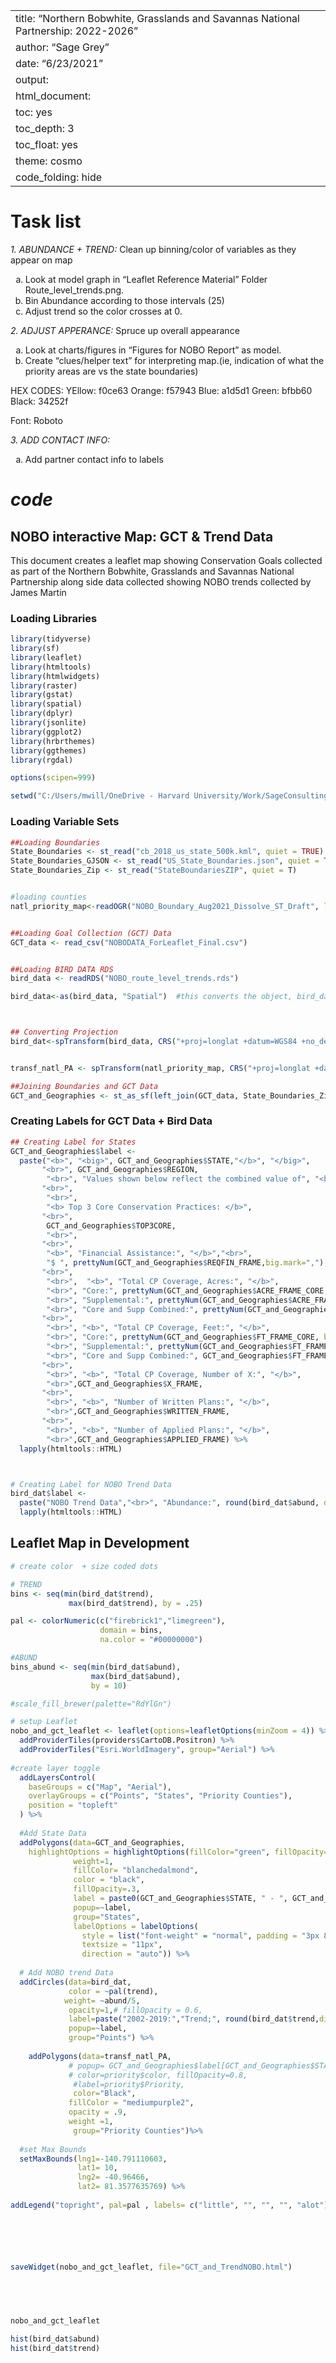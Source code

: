 
---
title: "Northern Bobwhite, Grasslands and Savannas National Partnership: 2022-2026"
author: "Sage Grey"
date: "6/23/2021"
output:
html_document:
    toc: yes
    toc_depth: 3
    toc_float: yes
    theme: cosmo
code_folding: hide
---


# Task list

*1. ABUNDANCE + TREND:*  Clean up binning/color of variables as they appear on map

  a. Look at model graph in "Leaflet Reference Material" Folder Route_level_trends.png. 
  b. Bin Abundance according to those intervals (25)
  c. Adjust trend so the color crosses at 0.
  
*2. ADJUST APPERANCE:* Spruce up overall appearance

a. Look at charts/figures in "Figures for NOBO Report" as model. 
b. Create "clues/helper text" for interpreting map.(ie, indication of what the priority areas are vs the state boundaries) 

HEX CODES:
YEllow: f0ce63
Orange: f57943
Blue: a1d5d1
Green: bfbb60
Black: 34252f

Font: Roboto

*3. ADD CONTACT INFO:*

a. Add partner contact info to labels


# *code*



## NOBO interactive Map: GCT & Trend Data
This document creates a leaflet map showing Conservation Goals collected as part of the Northern Bobwhite, Grasslands and Savannas National Partnership along side data collected showing NOBO trends collected by James Martin


### Loading Libraries
```r

library(tidyverse)
library(sf)
library(leaflet)
library(htmltools)
library(htmlwidgets)
library(raster)
library(gstat)
library(spatial)
library(dplyr)
library(jsonlite)
library(ggplot2)
library(hrbrthemes)
library(ggthemes)
library(rgdal)

options(scipen=999)

setwd("C:/Users/mwill/OneDrive - Harvard University/Work/SageConsulting/USDA_WLFW_NOBO")
```


### Loading Variable Sets

```r


##Loading Boundaries
State_Boundaries <- st_read("cb_2018_us_state_500k.kml", quiet = TRUE)
State_Boundaries_GJSON <- st_read("US_State_Boundaries.json", quiet = TRUE)
State_Boundaries_Zip <- st_read("StateBoundariesZIP", quiet = T)


#loading counties
natl_priority_map<-readOGR("NOBO_Boundary_Aug2021_Dissolve_ST_Draft", layer="NOBO_Boundary_Aug2021_Dissolve_ST_Draft")


##Loading Goal Collection (GCT) Data
GCT_data <- read_csv("NOBODATA_ForLeaflet_Final.csv")


##Loading BIRD DATA RDS
bird_data <- readRDS("NOBO_route_level_trends.rds")

bird_data<-as(bird_data, "Spatial")  #this converts the object, bird_data, into a SpatialPointsDataFrame



## Converting Projection
bird_dat<-spTransform(bird_data, CRS("+proj=longlat +datum=WGS84 +no_defs +ellps=WGS84 +towgs84=0,0,0"))


transf_natl_PA <- spTransform(natl_priority_map, CRS("+proj=longlat +datum=WGS84 +no_defs +ellps=WGS84 +towgs84=0,0,0"))

##Joining Boundaries and GCT Data
GCT_and_Geographies <- st_as_sf(left_join(GCT_data, State_Boundaries_Zip, by =c("STATE" ="NAME")))


```





### Creating Labels for GCT Data + Bird Data

```r

## Creating Label for States
GCT_and_Geographies$label <- 
  paste("<b>", "<big>", GCT_and_Geographies$STATE,"</b>", "</big>",
       "<br>", GCT_and_Geographies$REGION,
        "<br>", "Values shown below reflect the combined value of", "<br>", "Original Program Goals and Framework Goals",
       "<br>",
        "<br>",
        "<b> Top 3 Core Conservation Practices: </b>",
       "<br>",
        GCT_and_Geographies$TOP3CORE,
        "<br>",
       "<br>",
        "<b>", "Financial Assistance:", "</b>","<br>",
        "$ ", prettyNum(GCT_and_Geographies$REQFIN_FRAME,big.mark=","),
       "<br>",
        "<br>",  "<b>", "Total CP Coverage, Acres:", "</b>",
        "<br>", "Core:", prettyNum(GCT_and_Geographies$ACRE_FRAME_CORE, big.mark = ","),
        "<br>", "Supplemental:", prettyNum(GCT_and_Geographies$ACRE_FRAME_SUPP, big.mark = ","),
        "<br>", "Core and Supp Combined:", prettyNum(GCT_and_Geographies$ACRE_FRAME_CAS, big.mark = ","),
       "<br>",
        "<br>", "<b>", "Total CP Coverage, Feet:", "</b>",
        "<br>", "Core:", prettyNum(GCT_and_Geographies$FT_FRAME_CORE, big.mark = ","),
        "<br>", "Supplemental:", prettyNum(GCT_and_Geographies$FT_FRAME_SUPP, big.mark = ","),
        "<br>", "Core and Supp Combined:", GCT_and_Geographies$FT_FRAME_CAS,
       "<br>",
        "<br>", "<b>", "Total CP Coverage, Number of X:", "</b>",
        "<br>",GCT_and_Geographies$X_FRAME,
       "<br>",
        "<br>", "<b>", "Number of Written Plans:", "</b>",
        "<br>",GCT_and_Geographies$WRITTEN_FRAME,
       "<br>",
        "<br>", "<b>", "Number of Applied Plans:", "</b>",
        "<br>",GCT_and_Geographies$APPLIED_FRAME) %>% 
  lapply(htmltools::HTML)



# Creating Label for NOBO Trend Data
bird_dat$label <- 
  paste("NOBO Trend Data","<br>", "Abundance:", round(bird_dat$abund, digits=3),"<br>","Trend:", round(bird_dat$trend, digits=3),"</b>")%>%
  lapply(htmltools::HTML)

```


## Leaflet Map in Development

```r

# create color  + size coded dots

# TREND
bins <- seq(min(bird_dat$trend),
             max(bird_dat$trend), by = .25)

pal <- colorNumeric(c("firebrick1","limegreen"), 
                    domain = bins,
                    na.color = "#00000000")

#ABUND
bins_abund <- seq(min(bird_dat$abund),
                  max(bird_dat$abund), 
                  by = 10)

#scale_fill_brewer(palette="RdYlGn")

# setup Leaflet
nobo_and_gct_leaflet <- leaflet(options=leafletOptions(minZoom = 4)) %>%
  addProviderTiles(providers$CartoDB.Positron) %>%
  addProviderTiles("Esri.WorldImagery", group="Aerial") %>% 
  
#create layer toggle  
  addLayersControl(
    baseGroups = c("Map", "Aerial"),
    overlayGroups = c("Points", "States", "Priority Counties"), 
    position = "topleft"
  ) %>% 
 
  #Add State Data 
  addPolygons(data=GCT_and_Geographies,
    highlightOptions = highlightOptions(fillColor="green", fillOpacity=.3),
              weight=1, 
              fillColor= "blanchedalmond",
              color = "black",
              fillOpacity=.3,
              label = paste0(GCT_and_Geographies$STATE, " - ", GCT_and_Geographies$REGION), 
              popup=~label,
              group="States",
              labelOptions = labelOptions(
                style = list("font-weight" = "normal", padding = "3px 8px"),
                textsize = "11px",
                direction = "auto")) %>% 
  
  # Add NOBO trend Data
  addCircles(data=bird_dat, 
             color = ~pal(trend), 
            weight= ~abund/5,
             opacity=1,# fillOpacity = 0.6,
             label=paste("2002-2019:","Trend;", round(bird_dat$trend,digits=3),", Abundance", round(bird_dat$abund)), 
             popup=~label, 
             group="Points") %>%
  
    addPolygons(data=transf_natl_PA, 
             # popup= GCT_and_Geographies$label[GCT_and_Geographies$STATE==indiana_priority_map$State],
             # color=priority$color, fillOpacity=0.8,
              #label=priority$Priority,
              color="Black",
             fillColor = "mediumpurple2", 
             opacity = .9,
             weight =1,
              group="Priority Counties")%>%
  
  #set Max Bounds
  setMaxBounds(lng1=-140.791110603, 
               lat1= 10,
               lng2= -40.96466,
               lat2= 81.3577635769) %>% 
  
addLegend("topright", pal=pal , labels= c("little", "", "", "", "alot"), values=c(-3,-2,-1,0,1))






saveWidget(nobo_and_gct_leaflet, file="GCT_and_TrendNOBO.html")
  


                    

nobo_and_gct_leaflet
```



























```r
hist(bird_dat$abund)
hist(bird_dat$trend)
```





























